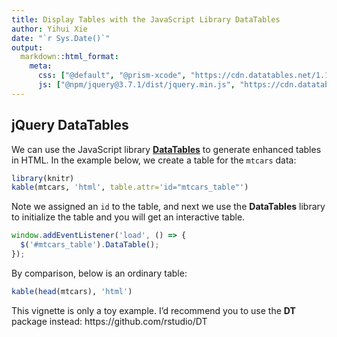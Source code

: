 ```yaml
---
title: Display Tables with the JavaScript Library DataTables
author: Yihui Xie
date: "`r Sys.Date()`"
output:
  markdown::html_format:
    meta:
      css: ["@default", "@prism-xcode", "https://cdn.datatables.net/1.13.7/css/jquery.dataTables.min.css"]
      js: ["@npm/jquery@3.7.1/dist/jquery.min.js", "https://cdn.datatables.net/1.13.7/js/jquery.dataTables.min.js"]
---
```


<!--
%\VignetteEngine{knitr::knitr}
%\VignetteIndexEntry{Display Tables with the JavaScript Library DataTables}
-->

## jQuery DataTables

We can use the JavaScript library [**DataTables**](https://www.datatables.net) to generate enhanced tables in HTML. In the example below, we create a table for the `mtcars` data:

```r
library(knitr)
kable(mtcars, 'html', table.attr='id="mtcars_table"')
```

Note we assigned an `id` to the table, and next we use the **DataTables** library to initialize the table and you will get an interactive table.

```js
window.addEventListener('load', () => {
  $('#mtcars_table').DataTable();
});
```

By comparison, below is an ordinary table:

```r
kable(head(mtcars), 'html')
```

This vignette is only a toy example. I'd recommend you to use the **DT** package instead: https://github.com/rstudio/DT
